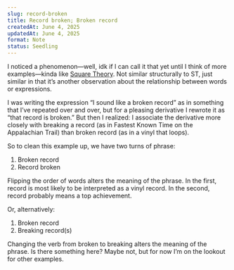 ```yaml
---
slug: record-broken
title: Record broken; Broken record
createdAt: June 4, 2025
updatedAt: June 4, 2025
format: Note
status: Seedling
---
```


I noticed a phenomenon—well, idk if I can call it that yet until I think of more examples—kinda like [Square Theory](https://aaronson.org/blog/square-theory). Not similar structurally to ST, just similar in that it’s another observation about the relationship between words or expressions.

I was writing the expression “I sound like a broken record” as in something that I’ve repeated over and over, but for a pleasing derivative I rewrote it as “that record is broken.” But then I realized: I associate the derivative more closely with breaking a record (as in Fastest Known Time on the Appalachian Trail) than broken record (as in a vinyl that loops).

So to clean this example up, we have two turns of phrase:

1. Broken record
2. Record broken

Flipping the order of words alters the meaning of the phrase. In the first, record is most likely to be interpreted as a vinyl record. In the second, record probably means a top achievement.

Or, alternatively:

1. Broken record
2. Breaking record(s)

Changing the verb from broken to breaking alters the meaning of the phrase. Is there something here? Maybe not, but for now I’m on the lookout for other examples.
